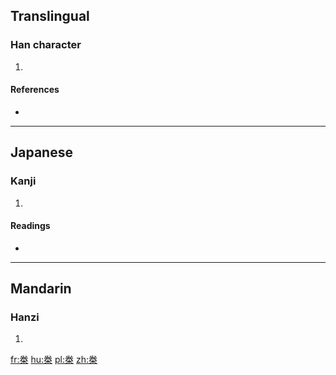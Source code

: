 ==Translingual==

===Han character===
{{Han char|rn=75|rad=木|as=06|sn=10|four=|canj=FQD}}

# {{defn|Han|sort=木06}}

====References====
* {{Han ref|kx=0525.110|dkj=14764|dj=0914.060|hdz=21202.040|uh=684A|ud=26698}}

----

==Japanese==

===Kanji===
{{ja-kanji|grade=|rs=木06}}

# {{defn|lang=ja|sort=木06}}

====Readings====
* {{ja-readings|on=[[けん]] (ken)|kun=}}

----

==Mandarin==

===Hanzi===
{{cmn-hanzi|pin=[[juàn]] ([[juan4]]), [[quān]] ([[quan1]])|wg=chüan<sup>4</sup>, ch'üan<sup>1</sup>}}

# {{defn|lang=cmn|sort=木06}}

[[fr:桊]]
[[hu:桊]]
[[pl:桊]]
[[zh:桊]]
